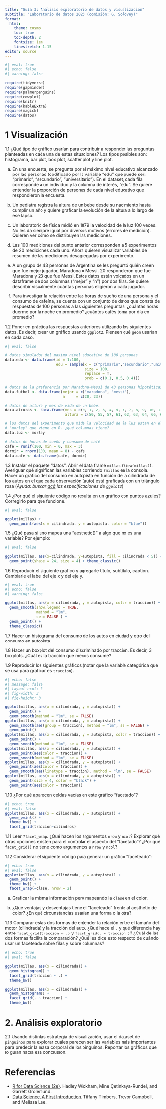 ```yaml
---
title: "Guía 3: Análisis exploratorio de datos y visualización"
subtitle: "Laboratorio de datos 2023 (comisión: G. Solovey)"
format:
  html: 
    theme: cosmo
    toc: true
    toc-depth: 2
    fontsize: 1em
    linestretch: 1.15
editor: source
---
```


```r
#| eval: true
#| echo: false
#| warning: false

require(tidyverse)
require(gapminder)
require(palmerpenguins)
require(cowplot)
require(knitr)
require(kableExtra)
require(magick)
require(datos)

```

# 1 Visualización

1.1 ¿Qué tipo de gráfico usarían para contribuir a responder las preguntas planteadas en cada una de estas situaciones? Los tipos posibles son: histograma, bar plot, box plot, scatter plot y line plot.

a) En una encuesta, se pregunta por el máximo nivel educativo alcanzado por las personas (codificado por la variable "edu" que puede ser: "primario", "secundario", "universitario"). En el dataset, cada fila corresponde a un individuo y la columna de interés, "edu". Se quiere entender la proporción de personas de cada nivel educativo que respondieron la encuesta.

b) Un pediatra registra la altura de un bebe desde su nacimiento hasta cumplir un año y quiere graficar la evolución de la altura a lo largo de ese lapso.

c) Un laboratorio de física midió en 1879 la velocidad de la luz 100 veces. No les da siempre igual por diversos motivos (errores de medición). Quieren ver cómo se distribuyen las mediciones. 

d) Las 100 mediciones del punto anterior corresponden a 5 experimentos de 20 mediciones cada uno. Ahora quieren visualizar variables de resumen de las mediciones desagregadas por experimento.

e) A un grupo de 43 personas de Argentina se les preguntó quién creen que fue mejor jugador, Maradona o Messi. 20 respondieron que fue Maradona y 23 que fue Messi. Estos datos están volcados en un dataframe de dos columnas ("mejor" y "n") por dos filas. Se quiere describir visualmente cuántas personas eligieron a cada jugador.

f) Para investigar la relación entre las horas de sueño de una persona y el consumo de cafeína, se cuenta con un conjunto de datos que consta de respuestas de 100 personas a las siguientes preguntas: ¿cuántas horas duerme por la noche en promedio? ¿cuántos cafés toma por día en promedio? 


1.2 Poner en práctica las respuestas anteriores utilizando los siguientes datos. Es decir, crear un gráfico usando `ggplot2`. Piensen qué `geom` usarían en cada caso.

```r
#| eval: false 

# datos simulados del maximo nivel educativo de 100 personas
data.edu <- data.frame(id = 1:100, 
                       edu = sample(x = c("primario","secundario","universitario"), 
                                    size = 100, 
                                    replace = T, 
                                    prob = c(0.1, 0.5, 0.4)))

# datos de la preferencia por Maradona-Messi de 43 personas hipotéticas:
data.futbol <- data.frame(mejor = c("maradona", "messi"),
                          n     = c(20, 23))

# datos de altura y mes de vida de un bebé.
data.alturas <- data.frame(mes = c(0, 1, 2, 3, 4, 5, 6, 7, 8, 9, 10, 11, 12),
                           altura = c(50, 55, 57, 61, 62, 63, 64, 66, 68, 69, 71, 73, 75))

# los datos del experimento que mide la velocidad de la luz estan en el data frame 
# "morley" que viene en R. ¿qué columnas tiene?
data.luz <- morley

# datos de horas de sueño y consumo de café
cafe = runif(100, min = 0, max = 3)
dormir = rnorm(100, mean = 8) - cafe
data.cafe <- data.frame(cafe, dormir) 

```

1.3 Instalar el paquete "datos". Abrir el data frame `millas` (`View(millas)`). Averiguar qué significan las variables corriendo `?millas` en la consola. Hacer un gráfico del consumo en autopista en función de la cilindrada de los autos en el que cada observación (auto) está graficada con un triángulo rosa (*Ayuda: buscar [acá](https://ggplot2.tidyverse.org/articles/ggplot2-specs.html) las especificaciones de `ggplot2`*).

1.4 ¿Por qué el siguiente código no resulta en un gráfico con puntos azules? Corregirlo para que funcione.

```r
#| eval: false

ggplot(millas) + 
  geom_point(aes(x = cilindrada, y = autopista, color = "blue"))
```

1.5 ¿Qué pasa si uno mapea una "aesthetic()" a algo que no es una variable? Por ejemplo:

```r
#| eval: false

ggplot(millas, aes(x=cilindrada, y=autopista, fill = cilindrada < 5)) + 
  geom_point(shape = 24, size = 4) + theme_classic()
```


1.6 Reproducir el siguiente grafico y agregarle título, subtítulo, caption. Cambiarle el label del eje x y del eje y.

```r
#| eval: true
#| echo: false
#| warning: false

ggplot(millas, aes(x = cilindrada, y = autopista, color = traccion)) +
  geom_smooth(show.legend = TRUE,
              method = "lm", 
              se = FALSE ) + 
  geom_point() +
  theme_classic()
```


1.7 Hacer un histograma del consumo de los autos en ciudad y otro del consumo en autopista. 

1.8 Hacer un boxplot del consumo discriminado por tracción. Es decir, 3 boxplots. ¿Cuál es la tracción que menos consume?

1.9 Reproducir los siguientes gráficos (notar que la variable categórica que se usa para graficar es `traccion`). 

```r
#| echo: false
#| message: false
#| layout-ncol: 2
#| fig-width: 3
#| fig-height: 3

ggplot(millas, aes(x = cilindrada, y = autopista)) + 
  geom_point() + 
  geom_smooth(method = "lm", se = FALSE)
ggplot(millas, aes(x = cilindrada, y = autopista)) + 
  geom_smooth(aes(group = traccion), method = "lm", se = FALSE) +
  geom_point()
ggplot(millas, aes(x = cilindrada, y = autopista, color = traccion)) + 
  geom_point() + 
  geom_smooth(method = "lm", se = FALSE)
ggplot(millas, aes(x = cilindrada, y = autopista)) + 
  geom_point(aes(color = traccion)) + 
  geom_smooth(method = "lm", se = FALSE)
ggplot(millas, aes(x = cilindrada, y = autopista)) + 
  geom_point(aes(color = traccion)) +
  geom_smooth(aes(linetype = traccion), method = "lm", se = FALSE)
ggplot(millas, aes(x = cilindrada, y = autopista)) + 
  geom_point(size = 4, color = "black") + 
  geom_point(aes(color = traccion))
```

1.10 ¿Por qué aparecen celdas vacías en este gráfico "facetado"?

```r
#| echo: true
#| eval: false
ggplot(millas, aes(x = cilindrada, y = autopista)) + 
  geom_point() +
  theme_bw() + 
  facet_grid(traccion~cilindros)
```

1.11 Leer `?facet_wrap`. ¿Qué hacen los argumentos `nrow` y `ncol`? Explorar qué otras opciones existen para el controlar el aspecto del "facetado"? ¿Por qué `facet_grid()` no tiene como argumentos a `nrow` y `ncol`?

1.12 Considerar el siguiente código para generar un gráfico "faceteado":

```r
#| echo: true
#| eval: false
ggplot(millas, aes(x = cilindrada, y = autopista)) + 
  geom_point() +
  theme_bw() + 
  facet_wrap(~clase, nrow = 2)
```

a) Graficar la misma información pero mapeando la `clase` en el color. 

b) ¿Qué ventajas y desventajas tiene el "faceteado" frente al aesthetic de color? ¿En qué circunstancias usarían una forma o la otra?

1.13 Comparar estas dos formas de entender la relación entre el tamaño del motor (cilindrada) y la tracción del auto. ¿Qué hace el `.` y qué diferencia hay entre `facet_grid(traccion ~ .)` y `facet_grid(. ~ traccion )`? ¿Cuál de las dos formas facilita la comparación? ¿Qué les dice esto respecto de cuándo usar un faceteado sobre filas y sobre columnas?

```r
#| echo: true
#| eval: false

ggplot(millas, aes(x = cilindrada)) + 
  geom_histogram() + 
  facet_grid(traccion ~ .) +
  theme_bw()

ggplot(millas, aes(x = cilindrada)) + 
  geom_histogram() + 
  facet_grid(. ~ traccion) +
  theme_bw()
```


# 2. Análisis exploratorio

2.1 Usando distintas estrategia de visualización, usar el dataset de `pinguinos` para explorar cuáles parecen ser las variables más importantes para predecir la masa corporal de los pinguinos. Reportar los gráficos que lo guian hacia esa conclusión.



# Referencias

- [R for Data Science (2e)](https://r4ds.hadley.nz/). Hadley Wickham, Mine Çetinkaya-Rundel, and Garrett Grolemund.
- [Data Science. A First Introduction](https://datasciencebook.ca/). Tiffany Timbers, Trevor Campbell, and Melissa Lee.



